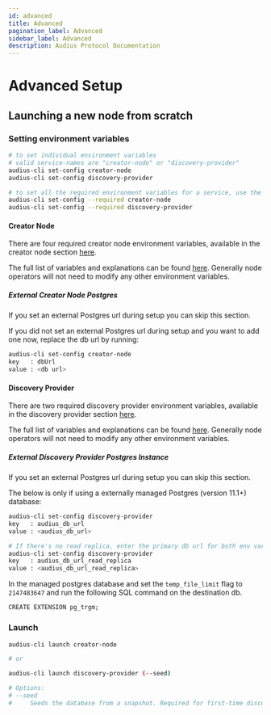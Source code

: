 ```yaml
---
id: advanced
title: Advanced
pagination_label: Advanced
sidebar_label: Advanced
description: Audius Protocol Documentation
---
```


# Advanced Setup

## Launching a new node from scratch

### Setting environment variables

```sh
# to set individual environment variables
# valid service-names are "creator-node" or "discovery-provider"
audius-cli set-config creator-node
audius-cli set-config discovery-provider

# to set all the required environment variables for a service, use the --required flag
audius-cli set-config --required creator-node
audius-cli set-config --required discovery-provider
```

#### Creator Node

There are four required creator node environment variables, available in the creator node section
[here](/node-operator/setup/installation#creator-node).

The full list of variables and explanations can be found
[here](https://github.com/AudiusProject/audius-protocol/blob/main/creator-node/src/config.js).
Generally node operators will not need to modify any other environment variables.

##### External Creator Node Postgres

If you set an external Postgres url during setup you can skip this section.

If you did not set an external Postgres url during setup and you want to add one now, replace the db
url by running:

```sh
audius-cli set-config creator-node
key   : dbUrl
value : <db url>
```

#### Discovery Provider

There are two required discovery provider environment variables, available in the discovery provider
section [here](/node-operator/setup/installation#discovery-provider).

The full list of variables and explanations can be found
[here](https://github.com/AudiusProject/audius-protocol/blob/main/packages/discovery-provider/default_config.ini).
Generally node operators will not need to modify any other environment variables.

##### External Discovery Provider Postgres Instance

If you set an external Postgres url during setup you can skip this section.

The below is only if using a externally managed Postgres (version 11.1+) database:

```sh
audius-cli set-config discovery-provider
key   : audius_db_url
value : <audius_db_url>

# If there's no read replica, enter the primary db url for both env vars.
audius-cli set-config discovery-provider
key   : audius_db_url_read_replica
value : <audius_db_url_read_replica>
```

In the managed postgres database and set the `temp_file_limit` flag to `2147483647` and run the
following SQL command on the destination db.

```
CREATE EXTENSION pg_trgm;
```

### Launch

```sh
audius-cli launch creator-node

# or

audius-cli launch discovery-provider (--seed)

# Options:
# --seed
#     Seeds the database from a snapshot. Required for first-time discovery setup.
```

